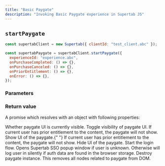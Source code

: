 ```yaml
---
title: "Basic Paygate"
description: "Invoking Basic Paygate experience in Supertab JS"
---
```



## `startPaygate`

```javascript
const supertabClient = new Supertab({ clientId: "test_client.abc" });

const supertabPaygate = supertabClient.startPaygate({
  experienceId: "experience.abc",
  onPurchaseCompleted: () => {},
  onPurchaseCanceled: () => {},
  onPriorEntitlement: () => {},
  onError: () => {},
});
```

### Parameters

<ExperiencesConfigParameters />

### Return value

A promise which resolves with an object with following properties:

<ResponseField name="isShowing" type="boolean">
  Whether paygate UI is currently visible.
</ResponseField>

<ResponseField name="toggle" type="function">
  Toggle visibility of paygate UI.
  <Info>
    If current user has prior entitlement to the content, the paygate will not
    show.
  </Info>
</ResponseField>

<ResponseField name="show" type="function">
  Show UI of the paygate.{" "}
  <Info>
    If current user has prior entitlement to the content, the paygate will not
    show.
  </Info>
</ResponseField>

<ResponseField name="hide" type="function">
  Hide UI of the paygate.
</ResponseField>

<ResponseField name="logIn" type="function">
  Start the login flow. Opens Supertab SSO popup window if user is unknown.
  Otherwise will log user in silently if auth data are found in the browser
  storage.
</ResponseField>

<ResponseField name="destroy" type="function">
  Destroy paygate instance. This removes all nodes related to paygate from DOM.
</ResponseField>
